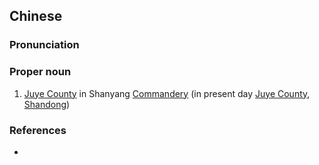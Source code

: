 ==Chinese==
{{zh-forms|s=山阳钜野|type=22}}

===Pronunciation===
{{zh-pron
|m=Shānyáng Jùyě
|cat=pn
}}

===Proper noun===
{{zh-proper noun}}

# {{lb|zh|archaic}} [[w:Juye County|Juye County]] in Shanyang [[w:Commandery|Commandery]] (in present day [[w:Juye County|Juye County]], [[w:Shandong|Shandong]])

===References===
* {{cite-book
|last=Luo
|first=Guanzhong
|authorlink=w:Luo Guanzhong
|coauthors=
|year=2006
|title=Annotated [[s:Romance of the Three Kingdoms/Chapter 5#3|Romance of the Three Kingdoms/Chapter 5]], page 69, note 4
|language=Mandarin
|publisher=
|location=
|isbn=957911305X
}}